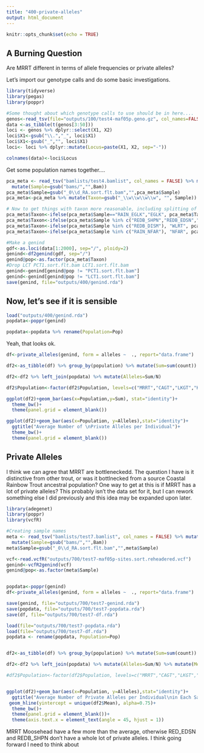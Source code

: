 ```yaml
---
title: "400-private-alleles"
output: html_document
---
```


```r
knitr::opts_chunk$set(echo = TRUE)
```

## A Burning Question
Are MRRT different in terms of allele frequencies or private alleles?   

Let's import our genotype calls and do some basic investigations.
```r
library(tidyverse)
library(pegas)
library(poppr)

#Some thought about which genotype calls to use should be in here....
genos<-read_tsv(file="outputs/100/test4-maf05p.geno.gz", col_names=FALSE)
data <-as_tibble(t(genos[3:50]))
loci <- genos %>% dplyr::select(X1, X2) 
loci$X1<-gsub("\\.","_", loci$X1)
loci$X1<-gsub("_","", loci$X1)
loci<- loci %>% dplyr::mutate(Locus=paste(X1, X2, sep="-"))

colnames(data)<-loci$Locus
```

Get some population names together....
```r
pca_meta <- read_tsv("bamlists/test4.bamlist", col_names = FALSE) %>% mutate(Bam=gsub("bams/","",X1)) %>% 
  mutate(Sample=gsub("bams/","",Bam))
pca_meta$Sample=gsub("_0\\d_RA.sort.flt.bam","",pca_meta$Sample)
pca_meta<-pca_meta %>% mutate(Taxon=gsub("_\\w\\w\\w\\w", "", Sample)) %>% select(-X1)

# Now to get things with taxon more reasonable, including splitting of WLRT from REDB
pca_meta$Taxon<-ifelse(pca_meta$Sample=="RAIN_EGLK","EGLK", pca_meta$Taxon)
pca_meta$Taxon<-ifelse(pca_meta$Sample %in% c("REDB_SHPN","REDB_EDSN","REDB_MOHD"),"MRRT", pca_meta$Taxon)
pca_meta$Taxon<-ifelse(pca_meta$Sample %in% c("REDB_DISM"), "WLRT", pca_meta$Taxon)
pca_meta$Taxon<-ifelse(pca_meta$Sample %in% c("RAIN_NFAR"), "NFAR", pca_meta$Taxon)

#Make a genind
gdf<-as.loci(data[1:2000], sep="/", ploidy=2)
genind<-df2genind(gdf, sep="/")
genind@pop<-as.factor(pca_meta$Taxon)
#Drop LCT PCT1.sort.flt.bam LCT1.sort.flt.bam
genind<-genind[genind@pop != "PCT1.sort.flt.bam"]
genind<-genind[genind@pop != "LCT1.sort.flt.bam"]
save(genind, file="outputs/400/genind.rda")
```


## Now, let's see if it is sensible

```r
load("outputs/400/genind.rda")
popdata<-poppr(genind)

popdata<-popdata %>% rename(Population=Pop)
```

Yeah, that looks ok. 

```r
df<-private_alleles(genind, form = alleles ~  ., report="data.frame")

df2<-as_tibble(df) %>% group_by(population) %>% mutate(Sum=sum(count)) %>% select(population, Sum) %>% unique() %>% ungroup() %>% mutate(Total=sum(Sum)) %>% rename(Population=population)

df2<-df2 %>% left_join(popdata) %>% mutate(Alleles=Sum/N)
```

```r
df2$Population<-factor(df2$Population, levels=c("MRRT","CAGT","LKGT","KRNB","WLRT","REDB","EGLK","NFAR","HRNB","STLH"))

ggplot(df2)+geom_bar(aes(x=Population,y=Sum), stat="identity")+
  theme_bw()+
  theme(panel.grid = element_blank())

ggplot(df2)+geom_bar(aes(x=Population, y=Alleles),stat="identity")+
  ggtitle("Average Number of \nPrivate Alleles per Individual")+
  theme_bw()+
  theme(panel.grid = element_blank())
```


## Private Alleles
I think we can agree that MRRT are bottleneckedd. The question I have is it distinctive from other trout, or was it bottlnecked from a source Coastal Rainbow Trout ancestral population? One way to get at this is if MRRT has a lot of private alleles? This probably isn't the data set for it, but I can rework something else I did previously and this idea may be expanded upon later.

```r
library(adegenet)
library(poppr)
library(vcfR)
```

```r
#Creating sample names
meta <- read_tsv("bamlists/test7.bamlist", col_names = FALSE) %>% mutate(Bam=gsub("bams/","",X1)) %>% 
  mutate(Sample=gsub("bams/","",Bam))
meta$Sample=gsub("_0\\d_RA.sort.flt.bam","",meta$Sample)

vcf<-read.vcfR("outputs/700/test7-maf05p-sites.sort.reheadered.vcf")
genind<-vcfR2genind(vcf)
genind@pop<-as.factor(meta$Sample)


popdata<-poppr(genind)
df<-private_alleles(genind, form = alleles ~  ., report="data.frame")

save(genind, file="outputs/700/test7-genind.rda")
save(popdata, file="outputs/700/test7-popdata.rda")
save(df, file="outputs/700/test7-df.rda")

```

```r
load(file="outputs/700/test7-popdata.rda")
load(file="outputs/700/test7-df.rda")
popdata <- rename(popdata, Population=Pop)


df2<-as_tibble(df) %>% group_by(population) %>% mutate(Sum=sum(count)) %>% select(population, Sum) %>% unique() %>% ungroup() %>% mutate(Total=sum(Sum)) %>% rename(Population=population)

df2<-df2 %>% left_join(popdata) %>% mutate(Alleles=Sum/N) %>% mutate(Mean=mean(Alleles))

#df2$Population<-factor(df2$Population, levels=c("MRRT","CAGT","LKGT","KRNB","WLRT","REDB","EGLK","NFAR","HRNB","STLH"))


ggplot(df2)+geom_bar(aes(x=Population, y=Alleles),stat="identity")+
  ggtitle("Average Number of Private Alleles per Individual\nin Each Sampling Location")+
 geom_hline(yintercept = unique(df2$Mean), alpha=0.75)+
  theme_bw()+
  theme(panel.grid = element_blank())+
  theme(axis.text.x = element_text(angle = 45, hjust = 1))
```

MRRT Moosehead have a few more than the average, otherwise RED_EDSN and REDB_SHPN don't have a whole lot of private alleles. I think going forward I need to think about